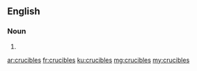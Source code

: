 ==English==

===Noun===
{{head|en}}

# {{plural of|crucible}}

[[ar:crucibles]]
[[fr:crucibles]]
[[ku:crucibles]]
[[mg:crucibles]]
[[my:crucibles]]